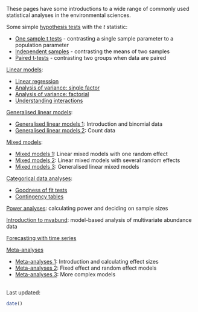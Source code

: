 These pages have some introductions to a wide range of commonly used statistical analyses in the environmental sciences.

Some simple [hypothesis tests](http://environmentalcomputing.net/t-tests/) with the *t* statistic:

* [One sample t tests](http://environmentalcomputing.net/one-sample-t-test/) - contrasting a single sample parameter to a population parameter  
* [Independent samples](http://environmentalcomputing.net/independent-samples-t-test/) - contrasting the means of two samples
* [Paired t-tests](http://environmentalcomputing.net/paired-t-tests/) - contrasting two groups when data are paired  

[Linear models](http://environmentalcomputing.net/linear-models/):

* [Linear regression](http://environmentalcomputing.net/linear-regression/)
* [Analysis of variance: single factor](http://environmentalcomputing.net/analysis-variance-single-factor/)
* [Analysis of variance: factorial](http://environmentalcomputing.net/analysis-variance-factorial/)  
* [Understanding interactions](http://environmentalcomputing.net/understanding-interactions/)

[Generalised linear models](http://environmentalcomputing.net/generalised-linear-models/):

* [Generalised linear models 1](http://environmentalcomputing.net/generalised-linear-models-1/): Introduction and binomial data  
* [Generalised linear models 2](http://environmentalcomputing.net/generalised-linear-models-2/): Count data  

[Mixed models](http://environmentalcomputing.net/mixed-models/):

* [Mixed models 1](http://environmentalcomputing.net/mixed-models-1/): Linear mixed models with one random effect  
* [Mixed models 2](http://environmentalcomputing.net/mixed-models-2/): Linear mixed models with several random effects  
* [Mixed models 3](http://environmentalcomputing.net/mixed-models-3/): Generalised linear mixed models  

[Categorical data analyses](http://environmentalcomputing.net/categorical-data-analyses/):

* [Goodness of fit tests](http://environmentalcomputing.net/goodness-of-fit-tests/)  
* [Contingency tables](http://environmentalcomputing.net/contingency-tables/)

[Power analyses](http://environmentalcomputing.net/power-analysis/): calculating power and deciding on sample sizes

[Introduction to mvabund](http://environmentalcomputing.net/introduction-to-mvabund/): model-based analysis of multivariate abundance data

[Forecasting with time series](http://environmentalcomputing.net/forecasting-time-series/)


[Meta-analyses](http://environmentalcomputing.net/meta-analyses/) 

* [Meta-analyses 1](http://environmentalcomputing.net/meta-analyses-1/): Introduction and calculating effect sizes  
* [Meta-analyses 2](http://environmentalcomputing.net/meta-analyses-2/): Fixed effect and random effect models  
* [Meta-analyses 3](http://environmentalcomputing.net/meta-analyses-3/): More complex models 

<br>
Last updated:
```{r,echo=F}
date()
```
